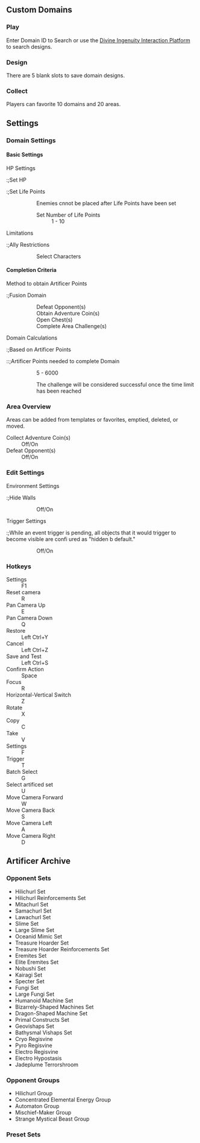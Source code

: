 {{Event Tabs
|rootpage = Divine Ingenuity/2023-06-08
|subpage1 = Artificer Archive
|subpage2 = Custom Domains
|subpage3 = Characters
}}

==Custom Domains==
===Play===
Enter Domain ID to Search or use the [[Divine Ingenuity Interaction Platform]] to search designs.

===Design===
{{Description|
Travelers, please ensure that you follow our Terms of Service while in the Divine Ingenuity event. To create a healthy gaming environment, please read and confirm that you will not instigate or take part in:<br><br>1. The creation of content that discriminates against any race, gender, religion, sexual orientation, ethnicity, political alignment, or region.<br>2. The bullying or insulting of any Travelers or groups of Travelers.<br>3. Inappropriate sharing of content.<br>4. Disrespecting another Traveler's creations.<br>5. Pointless functions or repeating loops that draw heavily from resources.<br>6. Any other content or behavior that violates the Terms of Service.<br><br>We may have to restrict your use of the game services if you do not follow these rules. This may include suspension, restriction, or a ban on participation in "Divine Ingenuity," login suspension, or account forfeiture.|Disclaimer}}
There are 5 blank slots to save domain designs.

===Collect===
Players can favorite 10 domains and 20 areas.

==Settings==
===Domain Settings===
====Basic Settings====
;HP Settings
:;Set HP
:;Set Life Points
::Enemies cnnot be placed after Life Points have been set
::;Set Number of Life Points
:::1 - 10
;Limitations
:;Ally Restrictions
::Select Characters
:;Co-Op Participant Capacity
::1 - 2
:; Maximum Time(s) Party May Fall
::1 - 10
:;Domain Time Limit
::0{{Colon}}30 - 99{{Colon}}59
:;Character cannot attack
::Off/On

====Completion Criteria====
;Method to obtain Artificer Points
:;Fusion Domain
::Defeat Opponent(s)
::Obtain Adventure Coin(s)
::Open Chest(s)
::Complete Area Challenge(s)
:;Combat Domain
::Defeat Opponent(s)
:;Parkour Domain
::Obtain Adventure Coin(s)
:;Obstacle Course Domain
::Complete Area Challenge(s)
;Domain Calculations
:;Based on Artificer Points
::;Artificer Points needed to complete Domain
:::5 - 6000
::;Based on Fixed Duration
::The challenge will be considered successful once the time limit has been reached

===Area Overview===
Areas can be added from templates or favorites, emptied, deleted, or moved.

{{Description|You can only proceed to the next area after completing the challenge objectives set for the present one. If there are no set challenge requirements in this area, you can proceed directly to next area|Area Challenge Settings}}
;Collect Adventure Coin(s)
:Off/On
;Defeat Opponent(s)
:Off/On

===Edit Settings===
;Environment Settings
:;Hide Walls
::Off/On
;Trigger Settings
:;While an event trigger is pending, all objects that it would trigger to become visible are confi ured as "hidden b default."
::Off/On

===Hotkeys===
;Settings
:F1
;Reset camera
:R
;Pan Camera Up
:E
;Pan Camera Down
:Q
;Restore
:Left Ctrl+Y
;Cancel
:Left Ctrl+Z
;Save and Test
:Left Ctrl+S
;Confirm Action
:Space
;Focus
:R
;Horizontal-Vertical Switch
:Z
;Rotate
:X
;Copy
:C
;Take
:V
;Settings
:F
;Trigger
:T
;Batch Select
:G
;Select artificed set
:U
;Move Camera Forward
:W
;Move Camera Back
:S
;Move Camera Left
:A
;Move Camera Right
:D

==Artificer Archive==
{{Main|Divine Ingenuity/2023-06-08/Artificer Archive|l1=Artificer Archive}}

===Opponent Sets===
* Hilichurl Set
* Hilichurl Reinforcements Set
* Mitachurl Set
* Samachurl Set
* Lawachurl Set
* Slime Set
* Large Slime Set
* Oceanid Mimic Set
* Treasure Hoarder Set
* Treasure Hoarder Reinforcements Set
* Eremites Set
* Elite Eremites Set
* Nobushi Set
* Kairagi Set
* Specter Set
* Fungi Set
* Large Fungi Set
* Humanoid Machine Set
* Bizarrely-Shaped Machines Set
* Dragon-Shaped Machine Set
* Primal Constructs Set
* Geovishaps Set
* Bathysmal Vishaps Set
* Cryo Regisvine
* Pyro Regisvine
* Electro Regisvine
* Electro Hypostasis
* Jadeplume Terrorshroom

===Opponent Groups===
* Hilichurl Group
* Concentrated Elemental Energy Group
* Automaton Group
* Mischief-Maker Group
* Strange Mystical Beast Group

===Preset Sets===
{{Components by Category Gallery|Divine Ingenuity: Collector's Chapter Components&Preset Sets Components|header=Preset Sets}}